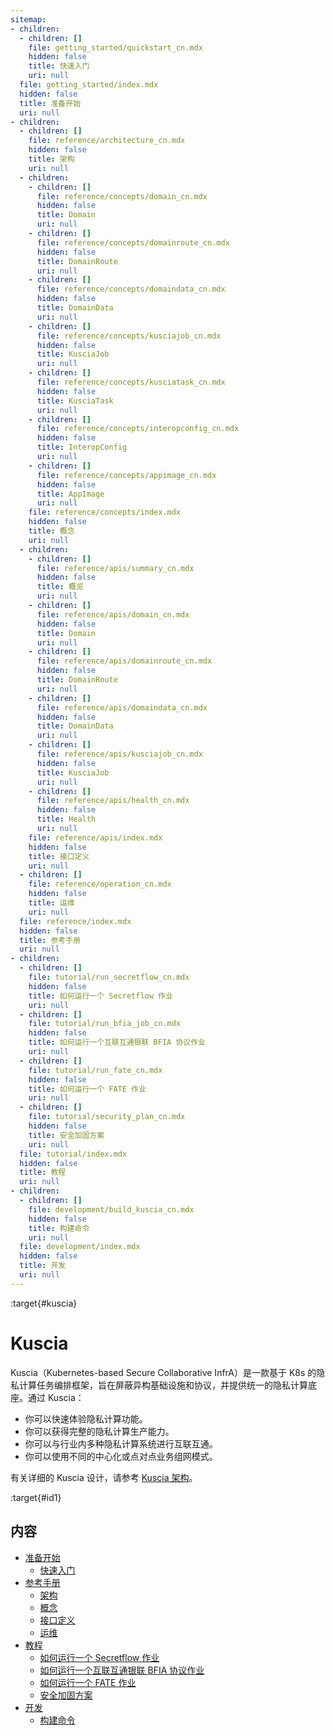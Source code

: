 ```yaml
---
sitemap:
- children:
  - children: []
    file: getting_started/quickstart_cn.mdx
    hidden: false
    title: 快速入门
    uri: null
  file: getting_started/index.mdx
  hidden: false
  title: 准备开始
  uri: null
- children:
  - children: []
    file: reference/architecture_cn.mdx
    hidden: false
    title: 架构
    uri: null
  - children:
    - children: []
      file: reference/concepts/domain_cn.mdx
      hidden: false
      title: Domain
      uri: null
    - children: []
      file: reference/concepts/domainroute_cn.mdx
      hidden: false
      title: DomainRoute
      uri: null
    - children: []
      file: reference/concepts/domaindata_cn.mdx
      hidden: false
      title: DomainData
      uri: null
    - children: []
      file: reference/concepts/kusciajob_cn.mdx
      hidden: false
      title: KusciaJob
      uri: null
    - children: []
      file: reference/concepts/kusciatask_cn.mdx
      hidden: false
      title: KusciaTask
      uri: null
    - children: []
      file: reference/concepts/interopconfig_cn.mdx
      hidden: false
      title: InteropConfig
      uri: null
    - children: []
      file: reference/concepts/appimage_cn.mdx
      hidden: false
      title: AppImage
      uri: null
    file: reference/concepts/index.mdx
    hidden: false
    title: 概念
    uri: null
  - children:
    - children: []
      file: reference/apis/summary_cn.mdx
      hidden: false
      title: 概览
      uri: null
    - children: []
      file: reference/apis/domain_cn.mdx
      hidden: false
      title: Domain
      uri: null
    - children: []
      file: reference/apis/domainroute_cn.mdx
      hidden: false
      title: DomainRoute
      uri: null
    - children: []
      file: reference/apis/domaindata_cn.mdx
      hidden: false
      title: DomainData
      uri: null
    - children: []
      file: reference/apis/kusciajob_cn.mdx
      hidden: false
      title: KusciaJob
      uri: null
    - children: []
      file: reference/apis/health_cn.mdx
      hidden: false
      title: Health
      uri: null
    file: reference/apis/index.mdx
    hidden: false
    title: 接口定义
    uri: null
  - children: []
    file: reference/operation_cn.mdx
    hidden: false
    title: 运维
    uri: null
  file: reference/index.mdx
  hidden: false
  title: 参考手册
  uri: null
- children:
  - children: []
    file: tutorial/run_secretflow_cn.mdx
    hidden: false
    title: 如何运行一个 Secretflow 作业
    uri: null
  - children: []
    file: tutorial/run_bfia_job_cn.mdx
    hidden: false
    title: 如何运行一个互联互通银联 BFIA 协议作业
    uri: null
  - children: []
    file: tutorial/run_fate_cn.mdx
    hidden: false
    title: 如何运行一个 FATE 作业
    uri: null
  - children: []
    file: tutorial/security_plan_cn.mdx
    hidden: false
    title: 安全加固方案
    uri: null
  file: tutorial/index.mdx
  hidden: false
  title: 教程
  uri: null
- children:
  - children: []
    file: development/build_kuscia_cn.mdx
    hidden: false
    title: 构建命令
    uri: null
  file: development/index.mdx
  hidden: false
  title: 开发
  uri: null
---
```


:target{#kuscia}

# Kuscia

Kuscia（Kubernetes-based Secure Collaborative InfrA）是一款基于 K8s 的隐私计算任务编排框架，旨在屏蔽异构基础设施和协议，并提供统一的隐私计算底座。通过 Kuscia：

- 你可以快速体验隐私计算功能。
- 你可以获得完整的隐私计算生产能力。
- 你可以与行业内多种隐私计算系统进行互联互通。
- 你可以使用不同的中心化或点对点业务组网模式。

有关详细的 Kuscia 设计，请参考 [Kuscia 架构](reference/architecture_cn.mdx)。

:target{#id1}

## 内容

<TableOfContents>


  - [准备开始](getting_started/index.mdx)
    - [快速入门](getting_started/quickstart_cn.mdx)
  - [参考手册](reference/index.mdx)
    - [架构](reference/architecture_cn.mdx)
    - [概念](reference/concepts/index.mdx)
    - [接口定义](reference/apis/index.mdx)
    - [运维](reference/operation_cn.mdx)
  - [教程](tutorial/index.mdx)
    - [如何运行一个 Secretflow 作业](tutorial/run_secretflow_cn.mdx)
    - [如何运行一个互联互通银联 BFIA 协议作业](tutorial/run_bfia_job_cn.mdx)
    - [如何运行一个 FATE 作业](tutorial/run_fate_cn.mdx)
    - [安全加固方案](tutorial/security_plan_cn.mdx)
  - [开发](development/index.mdx)
    - [构建命令](development/build_kuscia_cn.mdx)
</TableOfContents>
